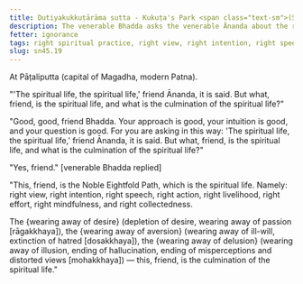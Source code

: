```yaml
---
title: Dutiyakukkuṭārāma sutta - Kukuṭa's Park <span class="text-sm">(Second)</span>
description: The venerable Bhadda asks the venerable Ānanda about the right spiritual practice.
fetter: ignorance
tags: right spiritual practice, right view, right intention, right speech, right action, right livelihood, right effort, right mindfulness, right collectedness, sn, sn45-56, sn45
slug: sn45.19
---
```


At Pāṭaliputta (capital of Magadha, modern Patna).

"'The spiritual life, the spiritual life,' friend Ānanda, it is said. But what, friend, is the spiritual life, and what is the culmination of the spiritual life?"

"Good, good, friend Bhadda. Your approach is good, your intuition is good, and your question is good. For you are asking in this way: 'The spiritual life, the spiritual life,' friend Ānanda, it is said. But what, friend, is the spiritual life, and what is the culmination of the spiritual life?"

"Yes, friend." [venerable Bhadda replied]

"This, friend, is the Noble Eightfold Path, which is the spiritual life. Namely: right view, right intention, right speech, right action, right livelihood, right effort, right mindfulness, and right collectedness.

The \{wearing away of desire} (depletion of desire, wearing away of passion [rāgakkhaya]), the \{wearing away of aversion} (wearing away of ill-will, extinction of hatred [dosakkhaya]), the \{wearing away of delusion} (wearing away of illusion, ending of hallucination, ending of misperceptions and distorted views [mohakkhaya]) — this, friend, is the culmination of the spiritual life."
